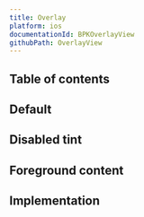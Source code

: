```yaml
---
title: Overlay
platform: ios
documentationId: BPKOverlayView
githubPath: OverlayView
---
```




## Table of contents

## Default

<IOSComponentScreenshots
  lightMode={screenshotDefault}
  darkMode={screenshotDefaultDm}
  altText="iOS default overlay view" />

## Disabled tint

<IOSComponentScreenshots
  lightMode={screenshotNoOverlay}
  darkMode={screenshotNoOverlayDm}
  altText="iOS overlay view with tint disabled" />
  
## Foreground content

<IOSComponentScreenshots
  lightMode={screenshotContent}
  darkMode={screenshotContentDm}
  altText="iOS overlay view with foreground content" />

## Implementation

<Readme file={readme} />